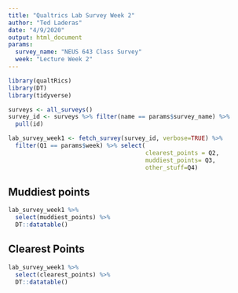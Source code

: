 ```yaml
---
title: "Qualtrics Lab Survey Week 2"
author: "Ted Laderas"
date: "4/9/2020"
output: html_document
params: 
  survey_name: "NEUS 643 Class Survey"
  week: "Lecture Week 2"
---
```


```r
library(qualtRics)
library(DT)
library(tidyverse)
```

```r
surveys <- all_surveys()
survey_id <- surveys %>% filter(name == params$survey_name) %>%
  pull(id)

lab_survey_week1 <- fetch_survey(survey_id, verbose=TRUE) %>%
  filter(Q1 == params$week) %>% select(
                                       clearest_points = Q2, 
                                       muddiest_points= Q3, 
                                       other_stuff=Q4)
```

## Muddiest points

```r
lab_survey_week1 %>% 
  select(muddiest_points) %>% 
  DT::datatable()
```

## Clearest Points

```r
lab_survey_week1 %>%
  select(clearest_points) %>%
  DT::datatable()
```